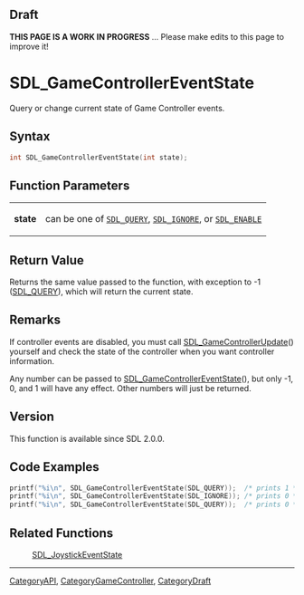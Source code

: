 
== Draft ==


'''THIS PAGE IS A WORK IN PROGRESS''' ... Please make edits to this page to improve it!


<!-- #*^*^*^*^*See https://wiki.libsdl.org/SGFunctions for details on editing this page*^*^*^*^* -->


= SDL_GameControllerEventState =

Query or change current state of Game Controller events.

== Syntax ==

<syntaxhighlight lang='c'>
int SDL_GameControllerEventState(int state);
</syntaxhighlight>

== Function Parameters ==

{|
|'''state'''
|can be one of <code>[[SDL_QUERY]]</code>, <code>[[SDL_IGNORE]]</code>, or <code>[[SDL_ENABLE]]</code>
|}

== Return Value ==

Returns the same value passed to the function, with exception to -1
([[SDL_QUERY]]), which will return the current state.



== Remarks ==

If controller events are disabled, you must call
[[SDL_GameControllerUpdate]]() yourself and check the state of the
controller when you want controller information.

Any number can be passed to [[SDL_GameControllerEventState]](), but only
-1, 0, and 1 will have any effect. Other numbers will just be returned.

== Version ==

This function is available since SDL 2.0.0.



== Code Examples ==

<syntaxhighlight lang='c++'>
printf("%i\n", SDL_GameControllerEventState(SDL_QUERY));  /* prints 1 */
printf("%i\n", SDL_GameControllerEventState(SDL_IGNORE)); /* prints 0 */
printf("%i\n", SDL_GameControllerEventState(SDL_QUERY));  /* prints 0 */
</syntaxhighlight>


== Related Functions ==

:[[SDL_JoystickEventState]]

----
[[CategoryAPI]], [[CategoryGameController]], [[CategoryDraft]]


